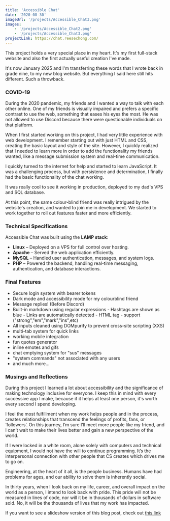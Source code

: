```yaml
---
title: 'Accessible Chat'
date: '2020-08-30'
imageUrl: '/projects/Accessible_Chat3.png'
images:
    - '/projects/Accessible_Chat2.png'
    - '/projects/Accessible_Chat3.png'
projectLink: https://chat.reesechong.com/
---
```


This project holds a very special place in my heart. It's my first full-stack website and also the first actually useful creation I've made.

It's now January 2025 and I'm transferring these words that I wrote back in grade nine, to my new blog website. But everything I said here still hits different. Such a throwback.

### COVID-19

During the 2020 pandemic, my friends and I wanted a way to talk with each other online. One of my friends is visually impaired and prefers a specific contrast to use the web, something that eases his eyes the most. He was not allowed to use Discord because there were questionable individuals on that platform.

When I first started working on this project, I had very little experience with web development. I remember starting out with just HTML and CSS, creating the basic layout and style of the site. However, I quickly realized that I needed to learn more in order to add the functionality my friends wanted, like a message submission system and real-time communication.

I quickly turned to the internet for help and started to learn JavaScript. It was a challenging process, but with persistence and determination, I finally had the basic functionality of the chat working.

It was really cool to see it working in production, deployed to my dad's VPS and SQL database.

At this point, the same colour-blind friend was really intrigued by the website's creation, and wanted to join me in development. We started to work together to roll out features faster and more efficiently.

### Technical Specifications

Accessible Chat was built using the **LAMP stack**:

-   **Linux** – Deployed on a VPS for full control over hosting.
-   **Apache** – Served the web application efficiently.
-   **MySQL** – Handled user authentication, messages, and system logs.
-   **PHP** – Powered the backend, handling real-time messaging, authentication, and database interactions.

### Final Features

-   Secure login system with bearer tokens
-   Dark mode and accessibility mode for my colourblind friend
-   Message replies! (Before Discord)
-   Built-in markdown using regular expressions - Hashtags are shown as blue - Links are automatically detected - HTML tag - support ("strong","em","mark","ins",etc)
-   All inputs cleaned using DOMpurify to prevent cross-site scripting (XXS)
-   multi-tab system for quick links
-   working mobile integration
-   fun quotes generator
-   inline emotes and gifs
-   chat emptying system for "sus" messages
-   "system commands" not associated with any users
-   and much more...

### Musings and Reflections

During this project I learned a lot about accessibility and the significance of making technology inclusive for everyone. I keep this in mind with every successive app I make, because if it helps at least one person, it's worth every second I spend developing.

I feel the most fulfillment when my work helps people and in the process, creates relationships that transcend the feelings of profits, fans, or ‘followers’. On this journey, I’m sure I’ll meet more people like my friend, and I can’t wait to make their lives better and gain a new perspective of the world.

If I were locked in a white room, alone solely with computers and technical equipment, I would not have the will to continue programming. It’s the interpersonal connection with other people that CS creates which drives me to go on.

Engineering, at the heart of it all, is the people business. Humans have had problems for ages, and our ability to solve them is inherently social.

In thirty years, when I look back on my life, career, and overall impact on the world as a person, I intend to look back with pride. This pride will not be measured in lines of code, nor will it be in thousands of dollars in software sold. No, it will be the thousands of lives that my work has impacted.

If you want to see a slideshow version of this blog post, check out [this link](https://docs.google.com/presentation/d/1QaQ2VSnedZth80C1NJsNnH629BzmZFMqiqoptdOPBJQ/)
